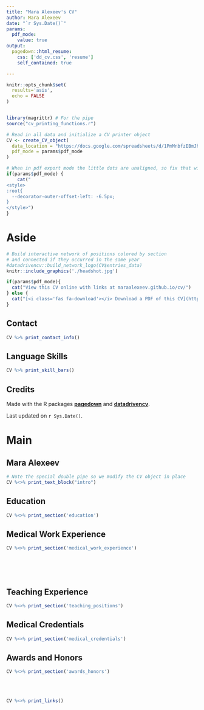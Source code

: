 ```yaml
---
title: "Mara Alexeev's CV"
author: Mara Alexeev
date: "`r Sys.Date()`"
params:
  pdf_mode:
    value: true
output:
  pagedown::html_resume:
    css: ['dd_cv.css', 'resume']
    self_contained: true

---
```


```r
knitr::opts_chunk$set(
  results='asis', 
  echo = FALSE
)


library(magrittr) # For the pipe
source("cv_printing_functions.r")

# Read in all data and initialize a CV printer object
CV <- create_CV_object(
  data_location = "https://docs.google.com/spreadsheets/d/1PmMnbfzEBmJhW71NHlgDGSlvhLdd4MQRCHSDBBNWqtQ",  
  pdf_mode = params$pdf_mode
)
```


```r
# When in pdf export mode the little dots are unaligned, so fix that with some conditional CSS.
if(params$pdf_mode) {
    cat("
<style>
:root{
  --decorator-outer-offset-left: -6.5px;
}
</style>")
}
```


Aside
================================================================================

```r
# Build interactive network of positions colored by section
# and connected if they occurred in the same year
#datadrivencv::build_network_logo(CV$entries_data)
knitr::include_graphics('./headshot.jpg')
```


```r
if(params$pdf_mode){
  cat("View this CV online with links at maraalexeev.github.io/cv/")
} else {
  cat("[<i class='fas fa-download'></i> Download a PDF of this CV](https://github.com/MaraAlexeev/cv/blob/master/docs/public_cv.pdf)")
}
```

Contact {#contact}
--------------------------------------------------------------------------------

```r
CV %>% print_contact_info()
```



Language Skills {#skills}
--------------------------------------------------------------------------------

```r
CV %>% print_skill_bars()
```



Credits {#credits}
--------------------------------------------------------------------------------

Made with the R packages [**pagedown**](https://github.com/rstudio/pagedown) and [**datadrivencv**](https://github.com/nstrayer/datadrivencv). 

Last updated on `r Sys.Date()`.



Main
================================================================================

Mara Alexeev {#title}
--------------------------------------------------------------------------------

```r
# Note the special double pipe so we modify the CV object in place
CV %<>% print_text_block("intro") 
```



Education {data-icon=graduation-cap data-concise=true}
--------------------------------------------------------------------------------

```r
CV %<>% print_section('education')
```



Medical Work Experience {data-icon=suitcase}
--------------------------------------------------------------------------------

```r
CV %<>% print_section('medical_work_experience')
```

<!-- These breaks just force a new page so section doesn't get cut off -->
<br>
<br>
<br>

Teaching Experience {data-icon=chalkboard-teacher}
--------------------------------------------------------------------------------

<!-- ::: aside -->
<!-- ```{r} -->
<!-- CV %<>% print_text_block('teaching_experience_aside') -->
<!-- ``` -->
<!-- ::: -->

```r
CV %<>% print_section('teaching_positions')
```


Medical Credentials  {data-icon=medkit}
--------------------------------------------------------------------------------

```r
CV %<>% print_section('medical_credentials')
```

Awards and Honors  {data-icon=medkit}
--------------------------------------------------------------------------------

```r
CV %<>% print_section('awards_honors')
```

<br>
<br>


```r
CV %<>% print_links()
```

